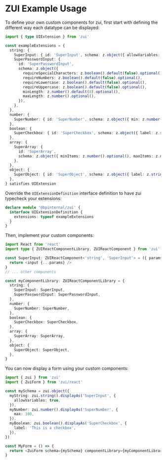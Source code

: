 # ZUI Example Usage

To define your own custom components for zui, first start with defining the different way each datatype can be displayed:

```typescript
import { type UIExtension } from 'zui'

const exampleExtensions = {
  string: {
    SuperInput: { id: 'SuperInput', schema: z.object({ allowVariables: z.boolean().optional() }) },
    SuperPasswordInput: {
      id: 'SuperPasswordInput',
      schema: z.object({
        requireSpecialCharacters: z.boolean().default(false).optional(),
        requireNumbers: z.boolean().default(false).optional(),
        requireLowercase: z.boolean().default(false).optional(),
        requireUppercase: z.boolean().default(false).optional(),
        minLength: z.number().default(8).optional(),
        maxLength: z.number().optional(),
      }),
    },
  },
  number: {
    SuperNumber: { id: 'SuperNumber', schema: z.object({ min: z.number().optional(), max: z.number().optional() }) },
  },
  boolean: {
    SuperCheckbox: { id: 'SuperCheckbox', schema: z.object({ label: z.string().optional() }) },
  },
  array: {
    SuperArray: {
      id: 'SuperArray',
      schema: z.object({ minItems: z.number().optional(), maxItems: z.number().optional() }),
    },
  },
  object: {
    SuperObject: { id: 'SuperObject', schema: z.object({ label: z.string().optional() }) },
  },
} satisfies UIExtension
```

Override the `UIExtensionDefinition` interface definition to have zui typecheck your extensions:

```typescript
declare module '@bpinternal/zui' {
  interface UIExtensionDefinition {
    extensions: typeof exampleExtensions
  }
}
```

Then, implement your custom components:

```typescript
import React from 'react'
import type { ZUIReactComponentLibrary, ZUIReactComponent } from 'zui'

const SuperInput: ZUIReactComponent<'string', 'SuperInput'> = ({ params }) => {
  return <input {...params} />
}
// ... other components

const myComponentLibrary: ZUIReactComponentLibrary = {
  string: {
    SuperInput: SuperInput,
    SuperPasswordInput: SuperPasswordInput,
  },
  number: {
    SuperNumber: SuperNumber,
  },
  boolean: {
    SuperCheckbox: SuperCheckbox,
  },
  array: {
    SuperArray: SuperArray,
  },
  object: {
    SuperObject: SuperObject,
  },
}
```

You can now display a form using your custom components:

```typescript
import { zui } from 'zui'
import { ZuiForm } from 'zui/react'

const mySchema = zui.object({
  myString: zui.string().displayAs('SuperInput', {
    allowVariables: true,
  }),
  myNumber: zui.number().displayAs('SuperNumber', {
    max: 100,
  }),
  myBoolean: zui.boolean().displayAs('SuperCheckbox', {
    label: 'This is a checkbox',
  }),
})

const MyForm = () => {
  return <ZuiForm schema={mySchema} componentLibrary={myComponentLibrary} />
}
```
